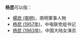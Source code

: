 '''杨昆'''可以指：

* [[楊崑_(南明)|楊崑 (南明)]]，南明軍事人物
* [[杨昆_(1957年)|杨昆 (1957年)]]，中电联党组书记
* [[杨昆_(1963年)|杨昆 (1963年)]]，中国大陆女演员

{{disambig|cat=二字楊姓人名消歧義|kun}}